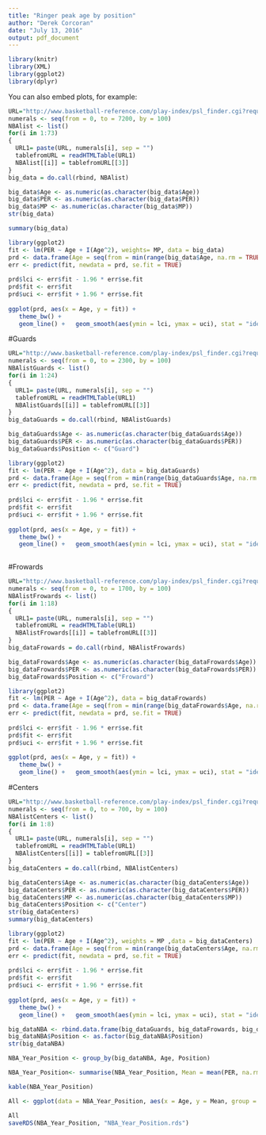 ```yaml
---
title: "Ringer peak age by position"
author: "Derek Corcoran"
date: "July 13, 2016"
output: pdf_document
---
```


```r
library(knitr)
library(XML)
library(ggplot2)
library(dplyr)
```

You can also embed plots, for example:

```r
URL="http://www.basketball-reference.com/play-index/psl_finder.cgi?request=1&match=single&per_minute_base=36&per_poss_base=100&type=advanced&lg_id=NBA&is_playoffs=N&year_min=1980&year_max=&franch_id=&season_start=1&season_end=-1&age_min=0&age_max=99&height_min=0&height_max=99&shoot_hand=&birth_country_is=Y&birth_country=&birth_state=&college_id=&draft_year=&is_active=&debut_yr_nba_start=&debut_yr_nba_end=&debut_yr_aba_start=&debut_yr_aba_end=&is_hof=&is_as=&as_comp=gt&as_val=&award=&pos_is_g=Y&pos_is_gf=Y&pos_is_f=Y&pos_is_fg=Y&pos_is_fc=Y&pos_is_c=Y&pos_is_cf=Y&qual=mp_per_g_req&c1stat=&c1comp=gt&c1val=&c2stat=&c2comp=gt&c2val=&c3stat=&c3comp=gt&c3val=&c4stat=&c4comp=gt&c4val=&c5stat=&c5comp=gt&c6mult=1.0&c6stat=&order_by=season&order_by_asc=&offset="
numerals <- seq(from = 0, to = 7200, by = 100)
NBAlist <- list()
for(i in 1:73)
{
  URL1= paste(URL, numerals[i], sep = "")
  tablefromURL = readHTMLTable(URL1)
  NBAlist[[i]] = tablefromURL[[3]]
}
big_data = do.call(rbind, NBAlist)
```

```r
big_data$Age <- as.numeric(as.character(big_data$Age))
big_data$PER <- as.numeric(as.character(big_data$PER))
big_data$MP <- as.numeric(as.character(big_data$MP))
str(big_data)

summary(big_data)
```

```r
library(ggplot2)
fit <- lm(PER ~ Age + I(Age^2), weights= MP, data = big_data)
prd <- data.frame(Age = seq(from = min(range(big_data$Age, na.rm = TRUE)), to = max(range(big_data$Age, na.rm = TRUE)), length.out = 100))
err <- predict(fit, newdata = prd, se.fit = TRUE)
 
prd$lci <- err$fit - 1.96 * err$se.fit
prd$fit <- err$fit
prd$uci <- err$fit + 1.96 * err$se.fit
 
ggplot(prd, aes(x = Age, y = fit)) +
   theme_bw() +
   geom_line() +   geom_smooth(aes(ymin = lci, ymax = uci), stat = "identity")

```

#Guards

```r
URL="http://www.basketball-reference.com/play-index/psl_finder.cgi?request=1&match=single&type=advanced&per_minute_base=36&per_poss_base=100&lg_id=NBA&is_playoffs=N&year_min=1980&year_max=&franch_id=&season_start=1&season_end=-1&age_min=0&age_max=99&shoot_hand=&height_min=0&height_max=99&birth_country_is=Y&birth_country=&birth_state=&college_id=&draft_year=&is_active=&debut_yr_aba_start=&debut_yr_aba_end=&debut_yr_nba_start=&debut_yr_nba_end=&is_hof=&is_as=&as_comp=gt&as_val=&award=&pos_is_g=Y&pos_is_gf=&pos_is_f=&pos_is_fg=&pos_is_fc=&pos_is_c=&pos_is_cf=&qual=mp_per_g_req&c1stat=&c1comp=gt&c1val=&c2stat=&c2comp=gt&c2val=&c3stat=&c3comp=gt&c3val=&c4stat=&c4comp=gt&c4val=&c5stat=&c5comp=gt&c6mult=1.0&c6stat=&order_by=season&order_by_asc=&offset="
numerals <- seq(from = 0, to = 2300, by = 100)
NBAlistGuards <- list()
for(i in 1:24)
{
  URL1= paste(URL, numerals[i], sep = "")
  tablefromURL = readHTMLTable(URL1)
  NBAlistGuards[[i]] = tablefromURL[[3]]
}
big_dataGuards = do.call(rbind, NBAlistGuards)

```

```r
big_dataGuards$Age <- as.numeric(as.character(big_dataGuards$Age))
big_dataGuards$PER <- as.numeric(as.character(big_dataGuards$PER))
big_dataGuards$Position <- c("Guard")
```

```r
library(ggplot2)
fit <- lm(PER ~ Age + I(Age^2), data = big_dataGuards)
prd <- data.frame(Age = seq(from = min(range(big_dataGuards$Age, na.rm = TRUE)), to = max(range(big_dataGuards$Age, na.rm = TRUE)), length.out = 100))
err <- predict(fit, newdata = prd, se.fit = TRUE)
 
prd$lci <- err$fit - 1.96 * err$se.fit
prd$fit <- err$fit
prd$uci <- err$fit + 1.96 * err$se.fit
 
ggplot(prd, aes(x = Age, y = fit)) +
   theme_bw() +
   geom_line() +   geom_smooth(aes(ymin = lci, ymax = uci), stat = "identity")
 
```

#Frowards


```r
URL="http://www.basketball-reference.com/play-index/psl_finder.cgi?request=1&match=single&type=advanced&per_minute_base=36&per_poss_base=100&lg_id=NBA&is_playoffs=N&year_min=1980&year_max=&franch_id=&season_start=1&season_end=-1&age_min=0&age_max=99&shoot_hand=&height_min=0&height_max=99&birth_country_is=Y&birth_country=&birth_state=&college_id=&draft_year=&is_active=&debut_yr_aba_start=&debut_yr_aba_end=&debut_yr_nba_start=&debut_yr_nba_end=&is_hof=&is_as=&as_comp=gt&as_val=&award=&pos_is_g=&pos_is_gf=&pos_is_f=Y&pos_is_fg=&pos_is_fc=&pos_is_c=&pos_is_cf=&qual=mp_per_g_req&c1stat=&c1comp=gt&c1val=&c2stat=&c2comp=gt&c2val=&c3stat=&c3comp=gt&c3val=&c4stat=&c4comp=gt&c4val=&c5stat=&c5comp=gt&c6mult=1.0&c6stat=&order_by=season&order_by_asc=&offset="
numerals <- seq(from = 0, to = 1700, by = 100)
NBAlistFrowards <- list()
for(i in 1:18)
{
  URL1= paste(URL, numerals[i], sep = "")
  tablefromURL = readHTMLTable(URL1)
  NBAlistFrowards[[i]] = tablefromURL[[3]]
}
big_dataFrowards = do.call(rbind, NBAlistFrowards)
```

```r
big_dataFrowards$Age <- as.numeric(as.character(big_dataFrowards$Age))
big_dataFrowards$PER <- as.numeric(as.character(big_dataFrowards$PER))
big_dataFrowards$Position <- c("Froward")
```

```r
library(ggplot2)
fit <- lm(PER ~ Age + I(Age^2), data = big_dataFrowards)
prd <- data.frame(Age = seq(from = min(range(big_dataFrowards$Age, na.rm = TRUE)), to = max(range(big_dataFrowards$Age, na.rm = TRUE)), length.out = 100))
err <- predict(fit, newdata = prd, se.fit = TRUE)
 
prd$lci <- err$fit - 1.96 * err$se.fit
prd$fit <- err$fit
prd$uci <- err$fit + 1.96 * err$se.fit
 
ggplot(prd, aes(x = Age, y = fit)) +
   theme_bw() +
   geom_line() +   geom_smooth(aes(ymin = lci, ymax = uci), stat = "identity")
```

#Centers


```r
URL="http://www.basketball-reference.com/play-index/psl_finder.cgi?request=1&match=single&type=advanced&per_minute_base=36&per_poss_base=100&lg_id=NBA&is_playoffs=N&year_min=1980&year_max=&franch_id=&season_start=1&season_end=-1&age_min=0&age_max=99&shoot_hand=&height_min=0&height_max=99&birth_country_is=Y&birth_country=&birth_state=&college_id=&draft_year=&is_active=&debut_yr_aba_start=&debut_yr_aba_end=&debut_yr_nba_start=&debut_yr_nba_end=&is_hof=&is_as=&as_comp=gt&as_val=&award=&pos_is_g=&pos_is_gf=&pos_is_f=&pos_is_fg=&pos_is_fc=&pos_is_c=Y&pos_is_cf=&qual=mp_per_g_req&c1stat=&c1comp=gt&c1val=&c2stat=&c2comp=gt&c2val=&c3stat=&c3comp=gt&c3val=&c4stat=&c4comp=gt&c4val=&c5stat=&c5comp=gt&c6mult=1.0&c6stat=&order_by=season&order_by_asc=&offset="
numerals <- seq(from = 0, to = 700, by = 100)
NBAlistCenters <- list()
for(i in 1:8)
{
  URL1= paste(URL, numerals[i], sep = "")
  tablefromURL = readHTMLTable(URL1)
  NBAlistCenters[[i]] = tablefromURL[[3]]
}
big_dataCenters = do.call(rbind, NBAlistCenters)

```

```r
big_dataCenters$Age <- as.numeric(as.character(big_dataCenters$Age))
big_dataCenters$PER <- as.numeric(as.character(big_dataCenters$PER))
big_dataCenters$MP <- as.numeric(as.character(big_dataCenters$MP))
big_dataCenters$Position <- c("Center")
str(big_dataCenters)
summary(big_dataCenters)
```

```r
library(ggplot2)
fit <- lm(PER ~ Age + I(Age^2), weights = MP ,data = big_dataCenters)
prd <- data.frame(Age = seq(from = min(range(big_dataCenters$Age, na.rm = TRUE)), to = max(range(big_dataCenters$Age, na.rm = TRUE)), length.out = 100))
err <- predict(fit, newdata = prd, se.fit = TRUE)
 
prd$lci <- err$fit - 1.96 * err$se.fit
prd$fit <- err$fit
prd$uci <- err$fit + 1.96 * err$se.fit
 
ggplot(prd, aes(x = Age, y = fit)) +
   theme_bw() +
   geom_line() +   geom_smooth(aes(ymin = lci, ymax = uci), stat = "identity")
```

```r


big_dataNBA <- rbind.data.frame(big_dataGuards, big_dataFrowards, big_dataCenters)
big_dataNBA$Position <- as.factor(big_dataNBA$Position)
str(big_dataNBA)
```

```r
NBA_Year_Position <- group_by(big_dataNBA, Age, Position)

NBA_Year_Position<- summarise(NBA_Year_Position, Mean = mean(PER, na.rm = TRUE), SD= sd(PER, na.rm = TRUE), n = n())

kable(NBA_Year_Position)

All <- ggplot(data = NBA_Year_Position, aes(x = Age, y = Mean, group = Position))  + geom_line(aes(color = Position)) + geom_smooth(aes(color= Position))

All
saveRDS(NBA_Year_Position, "NBA_Year_Position.rds")
```
